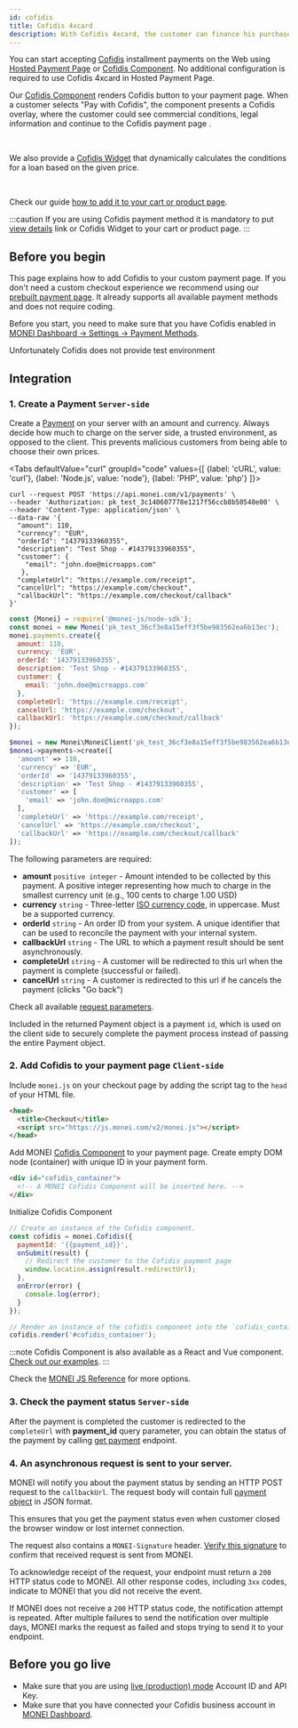 ```yaml
---
id: cofidis
title: Cofidis 4xcard
description: With Cofidis 4xcard, the customer can finance his purchase in 4 monthly installments using his card.
---
```


You can start accepting [Cofidis](https://www.cofidis.es/) installment payments on the Web using [Hosted Payment Page](integrations/use-prebuilt-payment-page.mdx) or [Cofidis Component](monei-js/reference.md#cofidis-component). No additional configuration is required to use Cofidis 4xcard in Hosted Payment Page.

Our [Cofidis Component](monei-js/reference.md#cofidis-component) renders Cofidis button to your payment page.
When a customer selects "Pay with Cofidis", the component presents a Cofidis overlay, where the customer could see commercial conditions, legal information and continue to the Cofidis payment page .


<div className="preview-frame">
  <div className="payment-button" style={{height: 115}}>
    <Cofidis />
  </div>
</div>
<br />

We also provide a [Cofidis Widget](monei-js/reference.md#cofidiswidget-component) that dynamically calculates the conditions for a loan based on the given price.

<div className="preview-frame">
  <div className="payment-button">
    <div style={{maxWidth: 500}}>
      <CofidisWidget />
    </div>
  </div>
</div>
<br />

Check our guide [how to add it to your cart or product page](guides/setup-cofidis-widget.mdx).

:::caution
If you are using Cofidis payment method it is mandatory to put [view details](https://monei.com/cofidis/) link or Cofidis Widget to your cart or product page.
:::

## Before you begin

This page explains how to add Cofidis to your custom payment page. If you don't need a custom checkout experience we recommend using our [prebuilt payment page](integrations/use-prebuilt-payment-page.mdx). It already supports all available payment methods and does not require coding.

Before you start, you need to make sure that you have Cofidis enabled in [MONEI Dashboard → Settings → Payment Methods](https://dashboard.monei.com/settings/payment-methods).

Unfortunately Cofidis does not provide test environment

## Integration

### 1. Create a Payment `Server-side`

Create a [Payment](/api/#section/Payment-object) on your server with an amount and currency. Always decide how much to charge on the server side, a trusted environment, as opposed to the client. This prevents malicious customers from being able to choose their own prices.


<Tabs
  defaultValue="curl"
  groupId="code"
  values={[
    {label: 'cURL', value: 'curl'},
    {label: 'Node.js', value: 'node'},
    {label: 'PHP', value: 'php'}
  ]}>
<TabItem value="curl">

```shell script title="POST https://api.monei.com/v1/payments"
curl --request POST 'https://api.monei.com/v1/payments' \
--header 'Authorization: pk_test_3c140607778e1217f56ccb8b50540e00' \
--header 'Content-Type: application/json' \
--data-raw '{
  "amount": 110,
  "currency": "EUR",
  "orderId": "14379133960355",
  "description": "Test Shop - #14379133960355",
  "customer": {
    "email": "john.doe@microapps.com"
   },
  "completeUrl": "https://example.com/receipt",
  "cancelUrl": "https://example.com/checkout",
  "callbackUrl": "https://example.com/checkout/callback"
}'

```

</TabItem>

<TabItem value="node">

```js title="server.js"
const {Monei} = require('@monei-js/node-sdk');
const monei = new Monei('pk_test_36cf3e8a15eff3f5be983562ea6b13ec');
monei.payments.create({
  amount: 110,
  currency: 'EUR',
  orderId: '14379133960355',
  description: 'Test Shop - #14379133960355',
  customer: {
    email: 'john.doe@microapps.com'
  },
  completeUrl: 'https://example.com/receipt',
  cancelUrl: 'https://example.com/checkout',
  callbackUrl: 'https://example.com/checkout/callback'
});
```

</TabItem>

<TabItem value="php">

```php title="server.php"
$monei = new Monei\MoneiClient('pk_test_36cf3e8a15eff3f5be983562ea6b13ec');
$monei->payments->create([
  'amount' => 110,
  'currency' => 'EUR',
  'orderId' => '14379133960355',
  'description' => 'Test Shop - #14379133960355',
  'customer' => [
    'email' => 'john.doe@microapps.com'
  ],
  'completeUrl' => 'https://example.com/receipt',
  'cancelUrl' => 'https://example.com/checkout',
  'callbackUrl' => 'https://example.com/checkout/callback'
]);
```

  </TabItem>
</Tabs>

The following parameters are required:

- **amount** `positive integer` - Amount intended to be collected by this payment. A positive integer representing how much to charge in the smallest currency unit (e.g., 100 cents to charge 1.00 USD)
- **currency** `string` - Three-letter [ISO currency code](https://en.wikipedia.org/wiki/ISO_4217), in uppercase. Must be a supported currency.
- **orderId** `string` - An order ID from your system. A unique identifier that can be used to reconcile the payment with your internal system.
- **callbackUrl** `string` - The URL to which a payment result should be sent asynchronously.
- **completeUrl** `string` - A customer will be redirected to this url when the payment is complete (successful or failed).
- **cancelUrl** `string` - A customer is redirected to this url if he cancels the payment (clicks "Go back")

Check all available [request parameters](/api/#operation/payments_create).

Included in the returned Payment object is a payment `id`, which is used on the client side to securely complete the payment process instead of passing the entire Payment object.

### 2. Add Cofidis to your payment page `Client-side`

Include `monei.js` on your checkout page by adding the script tag to the `head` of your HTML file.

```html title="checkout.html"
<head>
  <title>Checkout</title>
  <script src="https://js.monei.com/v2/monei.js"></script>
</head>
```

Add MONEI [Cofidis Component](monei-js/reference.md#cofidis-component) to your payment page. Create empty DOM node (container) with unique ID in your payment form.

```html title="checkout.html"
<div id="cofidis_container">
  <!-- A MONEI Cofidis Component will be inserted here. -->
</div>
```

Initialize Cofidis Component

```js title="client.js"
// Create an instance of the Cofidis component.
const cofidis = monei.Cofidis({
  paymentId: '{{payment_id}}',
  onSubmit(result) {
    // Redirect the customer to the Cofidis payment page
    window.location.assign(result.redirectUrl);
  },
  onError(error) {
    console.log(error);
  }
});

// Render an instance of the cofidis component into the `cofidis_container` <div>.
cofidis.render('#cofidis_container');
```

:::note
Cofidis Component is also available as a React and Vue component. [Check out our examples](monei-js/overview.mdx#card-input-component).
:::

Check the [MONEI JS Reference](monei-js/reference.md#Cofidis-component) for more options.

### 3. Check the payment status `Server-side`

After the payment is completed the customer is redirected to the `completeUrl` with **payment_id** query parameter, you can obtain the status of the payment by calling [get payment](/api/#operation/payments_get) endpoint.

### 4. An asynchronous request is sent to your server.

MONEI will notify you about the payment status by sending an HTTP POST request to the `callbackUrl`. The request body will contain full [payment object](/api/#section/Payment-object) in JSON format.

This ensures that you get the payment status even when customer closed the browser window or lost internet connection.

The request also contains a `MONEI-Signature` header. [Verify this signature](guides/verify-signature.mdx) to confirm that received request is sent from MONEI.

To acknowledge receipt of the request, your endpoint must return a `200` HTTP status code to MONEI. All other response codes, including `3xx` codes, indicate to MONEI that you did not receive the event.

If MONEI does not receive a `200` HTTP status code, the notification attempt is repeated. After multiple failures to send the notification over multiple days, MONEI marks the request as failed and stops trying to send it to your endpoint.

## Before you go live

- Make sure that you are using [live (production) mode](testing.md) Account ID and API Key.
- Make sure that you have connected your Cofidis business account in [MONEI Dashboard](https://dashboard.monei.com/settings/payment-methods).
